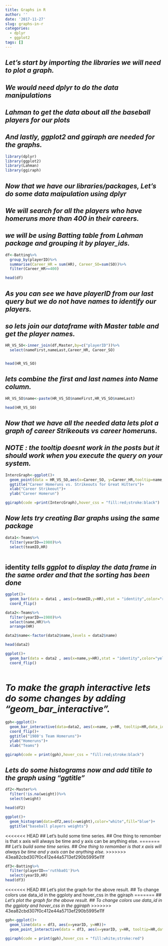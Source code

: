 ```yaml
---
title: Graphs in R
author: ''
date: '2017-11-27'
slug: graphs-in-r
categories:
  - dplyr
  - ggplot2
tags: []
---
```


## *Let's start by importing the libraries we will need to plot a graph.*

## *We would need dplyr to do the data manipulations *

## *Lahman to get the data about all the baseball players for our plots*

## *And lastly, ggplot2 and ggiraph are needed for the graphs.*


```r
library(dplyr)
library(ggplot2)
library(Lahman)
library(ggiraph)

```


## *Now that we have our libraries/packages, Let's do some data maipulation using dplyr*

## *We will search for all the players who have homeruns more than 400 in their careers.*

## *we will be using Batting table from Lahman package and grouping it by player_ids.*


```r
df<-Batting%>%
  group_by(playerID)%>%
  summarise(Career_HR = sum(HR), Career_SO=sum(SO))%>%
  filter(Career_HR>=400)

head(df)

```

## *As you can see we have playerID from our last query but we do not have names to identify our players.*
## *so lets join our dataframe with Master table and get the player names.*


```r

HR_VS_SO<-inner_join(df,Master,by=c("playerID"))%>%
  select(nameFirst,nameLast,Career_HR, Career_SO)


head(HR_VS_SO)


```


## *lets combine the first and last names into Name column.*


```r

HR_VS_SO$name<-paste(HR_VS_SO$nameFirst,HR_VS_SO$nameLast)

head(HR_VS_SO)


```


## *Now that we have all the needed data lets plot a graph of career Strikeouts vs career homeruns.*

## *NOTE : the tooltip doesnt work in the posts but it should work when you execute the query on your system.*

```r

IntercGraph<-ggplot()+
  geom_point(data = HR_VS_SO,aes(x=Career_SO, y=Career_HR,tooltip=name,data_id=nameLast))+
  ggtitle("Career Homeruns vs. Strikeouts for Great Hitters")+
  xlab("Career Strikeout")+
  ylab("Career Homerun")

ggiraph(code =print(IntercGraph),hover_css = "fill:red;stroke:black")

```

## *Now lets try creating Bar graphs using the same package*


```r

data1<-Teams%>%
  filter(yearID==1980)%>%
  select(teamID,HR)
  


```

## identity *tells ggplot to display the data frame in the same order and that the sorting has been done *

```r


ggplot()+
  geom_bar(data = data1 , aes(x=teamID,y=HR),stat = "identity",color="red",fill="blue")+
  coord_flip()


```

```r
data2<-Teams%>%
  filter(yearID==1980)%>%
  select(name,HR)%>%
  arrange(HR)

data2$name<-factor(data2$name,levels = data2$name) 

head(data2)

```

```r
ggplot()+
  geom_bar(data = data2 , aes(x=name,y=HR),stat = "identity",color="yellow",fill="blue")+
  coord_flip()
  
```


# *To make the graph interactive lets do some changes by adding "geom_bar_interactive".*



```r
gph<-ggplot()+
  geom_bar_interactive(data=data2, aes(x=name, y=HR, tooltip=HR,data_id=name), stat ="identity", color="blue",fill="white")+
  coord_flip()+
  ggtitle("1980's Team Homeruns")+
  ylab("Homeruns")+
  xlab("Teams")

ggiraph(code = print(gph),hover_css = "fill:red;stroke:black")
```

## *Lets do some histograms now and add titile to the graph using "ggtitle"*

```r

df2<-Master%>%
  filter(!is.na(weight))%>%
  select(weight)

head(df2)
```



```r
ggplot()+
  geom_histogram(data=df2,aes(x=weight),color="white",fill="blue")+
  ggtitle("baseball players weights")

```



<<<<<<< HEAD
## Let's build some time series.
## One thing to remomber is that x axis will always be time and y axis can be anything else.
=======
## *Let's build some time series.*
## *One thing to remomber is that x axis will always be time and y axis can be anything else.*
>>>>>>> 43ea82cbd307f0c412e44a5713ef290b5995e11f

```r
df3<-Batting%>%
  filter(playerID=='ruthba01')%>%
  select(yearID,HR)
head(df3)
```


<<<<<<< HEAD
## Let's plot the graph for the above result.
## To change colors use data_id in the ggploty and hover_css in the ggiraph
=======
## *Let's plot the graph for the above result.*
## *To change colors use data_id in the ggploty and hover_css in the ggiraph*
>>>>>>> 43ea82cbd307f0c412e44a5713ef290b5995e11f

```r

gph<-ggplot()+
  geom_line(data = df3, aes(x=yearID, y=HR))+
  geom_point_interactive(data = df3, aes(x=yearID, y=HR, tooltip=HR,data_id=yearID))

ggiraph(code = print(gph),hover_css = "fill:white;stroke:red")


```




